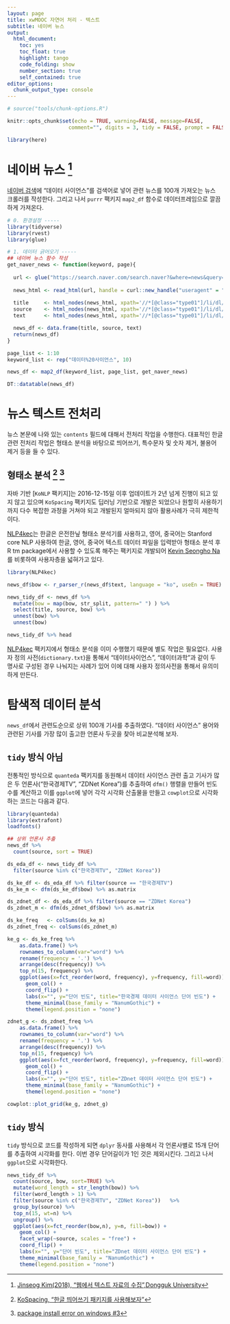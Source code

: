 ```yaml
---
layout: page
title: xwMOOC 자연어 처리 - 텍스트
subtitle: 네이버 뉴스
output:
  html_document: 
    toc: yes
    toc_float: true
    highlight: tango
    code_folding: show
    number_section: true
    self_contained: true
editor_options: 
  chunk_output_type: console
---
```

 
``` r
# source("tools/chunk-options.R")

knitr::opts_chunk$set(echo = TRUE, warning=FALSE, message=FALSE,
                    comment="", digits = 3, tidy = FALSE, prompt = FALSE, fig.align = 'center')

library(here)

```

# 네이버 뉴스 [^dongguk-web-text] {#naver-news}

[^dongguk-web-text]: [Jinseog Kim(2018), "웹에서 텍스트 자료의 수집",Dongguk University](http://datamining.dongguk.ac.kr/lecture_select.php?lid=201813&y=2018&s=1)

[네이버 검색](https://search.naver.com/search.naver?sm=tab_hty.top&where=news&query=%EB%8D%B0%EC%9D%B4%ED%84%B0+%EC%82%AC%EC%9D%B4%EC%96%B8%EC%8A%A4&oquery=%EB%8D%B0%EC%9D%B4%ED%84%B0%EA%B3%BC%ED%95%99&tqi=UvDYmdpySD0ssslhG2Zssssst9K-014454)에 "데이터 사이언스"를 검색어로 넣어 관련 뉴스를 100개 가져오는 뉴스 크롤러를 작성한다. 그리고 나서 `purrr` 팩키지 `map2_df` 함수로 데이터프레임으로 깔끔하게 가져온다.

```r
# 0. 환경설정 -----
library(tidyverse)
library(rvest)
library(glue)

# 1. 데이터 긁어오기 -----
## 네이버 뉴스 함수 작성
get_naver_news <- function(keyword, page){
  
  url <- glue("https://search.naver.com/search.naver?&where=news&query=",keyword,"&sm=tab_pge&sort=0&photo=0&field=0&reporter_article=&pd=1&ds=2018.02.25&de=2018.03.04&docid=&nso=so:r,p:1w,a:all&mynews=0&cluster_rank=38&start=", page,"&refresh_start=0")
  
  news_html <- read_html(url, handle = curl::new_handle("useragent" = "Mozilla/5.0"))
  
  title     <- html_nodes(news_html, xpath='//*[@class="type01"]/li/dl/dt/a') %>% html_text
  source    <- html_nodes(news_html, xpath='//*[@class="type01"]/li/dl/dd[1]/span[1]') %>% html_text
  text      <- html_nodes(news_html, xpath='//*[@class="type01"]/li/dl/dd[2]') %>%  html_text

  news_df <- data.frame(title, source, text)
  return(news_df)
}

page_list <- 1:10
keyword_list <- rep("데이터%20사이언스", 10)

news_df <- map2_df(keyword_list, page_list, get_naver_news)

DT::datatable(news_df)
```


# 뉴스 텍스트 전처리 {#naver-news-preprocessing}

뉴스 본문에 나와 있는 `contents` 필드에 대해서 전처리 작업을 수행한다. 대표적인 한글관련 전처리 작업은 형태소 분석을 바탕으로 띄어쓰기, 특수문자 및 숫자 제거, 불용어 제거 등을 들 수 있다.

## 형태소 분석 [^mrpark-kospacing] [^kospacing-install-issue] {#naver-news-preprocessing-spacing}

[^mrpark-kospacing]: [KoSpacing, "한글 띄어쓰기 패키지를 사용해보자"](https://mrchypark.github.io/post/kospacing-한글-띄어쓰기-패키지를-사용해보자/)

[^kospacing-install-issue]: [package install error on windows #3](https://github.com/haven-jeon/KoSpacing/issues/3)

자바 기반 [`KoNLP` 팩키지]는 2016-12-15일 이후 업데이트가 2년 넘게 진행이 되고 있지 않고 있으며 
`KoSpacing` 팩키지도 딥러닝 기반으로 개발은 되었으나 원할히 사용하기 까지 다수 복잡한 과정을 거쳐야 되고 개발된지 얼마되지 않아 활용사례가 극히 제한적이다.

[NLP4kec](https://github.com/NamyounKim/NLP4kec)는 한글은 은전한닢 형태소 분석기를 사용하고,
영어, 중국어는 Stanford core NLP 사용하여 한글, 영어, 중국어 텍스트 데이터 파일을 입력받아 형태소 분석 후 R tm package에서 사용할 수 있도록 해주는 팩키지로 개발되어 
[Kevin Seongho Na](https://mrkevinna.github.io/)를 비롯하여 사용자층을 넓혀가고 있다.


```r
library(NLP4kec)

news_df$bow <- r_parser_r(news_df$text, language = "ko", useEn = TRUE)

news_tidy_df <- news_df %>% 
  mutate(bow = map(bow, str_split, pattern=" ") ) %>% 
  select(title, source, bow) %>% 
  unnest(bow) %>% 
  unnest(bow)

news_tidy_df %>% head  
```

[NLP4kec](https://github.com/NamyounKim/NLP4kec) 팩키지에서 형태소 분석을 이미 수행했기 때문에 
별도 작업은 필요없다. 사용자 정의 사전(`dictionary.txt`)을 통해서 
"데이터사이언스", "데이터과학"과 같이 두 명사로 구성된 경우 나눠지는 사례가 있어 이에 대해 
사용자 정의사전을 통해서 유의미하게 만든다.

# 탐색적 데이터 분석 {#naver-news-preprocessing-EDA}

`news_df`에서 관련도순으로 상위 100개 기사를 추출하였다. 
"데이터 사이언스" 용어와 관련된 기사를 가장 많이 출고한 언론사 두곳을 찾아 비교분석해 보자.

## `tidy` 방식 아님 {#naver-news-preprocessing-EDA-non-tidy}

전통적인 방식으로 `quanteda` 팩키지를 동원해서 데이터 사이언스 관련 
출고 기사가 많은 두 언론사("한국경제TV", "ZDNet Korea")를 추출하여 `dfm()` 행렬을 만들어 
빈도수를 계산하고 이를 `ggplot`에 넣어 각각 시각화 산출물을 만들고 `cowplot`으로 시각화하는 코드는 다음과 같다.

```r
library(quanteda)
library(extrafont)
loadfonts()

## 상위 언론사 추출
news_df %>% 
  count(source, sort = TRUE)

ds_eda_df <- news_tidy_df %>% 
  filter(source %in% c("한국경제TV", "ZDNet Korea"))

ds_ke_df <- ds_eda_df %>% filter(source == "한국경제TV")
ds_ke_m <- dfm(ds_ke_df$bow) %>% as.matrix

ds_zdnet_df <- ds_eda_df %>% filter(source == "ZDNet Korea")
ds_zdnet_m <- dfm(ds_zdnet_df$bow) %>% as.matrix

ds_ke_freq   <- colSums(ds_ke_m)
ds_zdnet_freq <- colSums(ds_zdnet_m)

ke_g <- ds_ke_freq %>% 
    as.data.frame() %>% 
    rownames_to_column(var="word") %>% 
    rename(frequency = '.') %>% 
    arrange(desc(frequency)) %>% 
    top_n(15, frequency) %>% 
    ggplot(aes(x=fct_reorder(word, frequency), y=frequency, fill=word)) +
      geom_col() +
      coord_flip() +
      labs(x="", y="단어 빈도", title="한국경제 데이터 사이언스 단어 빈도") +
      theme_minimal(base_family = "NanumGothic") +
      theme(legend.position = "none")

zdnet_g <- ds_zdnet_freq %>% 
    as.data.frame() %>% 
    rownames_to_column(var="word") %>% 
    rename(frequency = '.') %>% 
    arrange(desc(frequency)) %>% 
    top_n(15, frequency) %>% 
    ggplot(aes(x=fct_reorder(word, frequency), y=frequency, fill=word)) +
      geom_col() +
      coord_flip() +
      labs(x="", y="단어 빈도", title="ZDnet 데이터 사이언스 단어 빈도") +
      theme_minimal(base_family = "NanumGothic") +
      theme(legend.position = "none")

cowplot::plot_grid(ke_g, zdnet_g)

```

## `tidy` 방식 {#naver-news-preprocessing-EDA-tidy-way}

`tidy` 방식으로 코드를 작성하게 되면 `dplyr` 동사를 사용해서 각 언론사별로 15개 단어를 추출하여 시각화를 한다.
이번 경우 단어길이가 1인 것은 제외시킨다. 그리고 나서 `ggplot`으로 시각화한다.

```r
news_tidy_df %>% 
  count(source, bow, sort=TRUE) %>% 
  mutate(word_length = str_length(bow)) %>% 
  filter(word_length > 1) %>% 
  filter(source %in% c("한국경제TV", "ZDNet Korea"))   %>% 
  group_by(source) %>% 
  top_n(15, wt=n) %>% 
  ungroup() %>% 
  ggplot(aes(x=fct_reorder(bow,n), y=n, fill=bow)) +
    geom_col() +
    facet_wrap(~source, scales = "free") +
    coord_flip() +
    labs(x="", y="단어 빈도", title="ZDnet 데이터 사이언스 단어 빈도") +
    theme_minimal(base_family = "NanumGothic") +
    theme(legend.position = "none")
```

